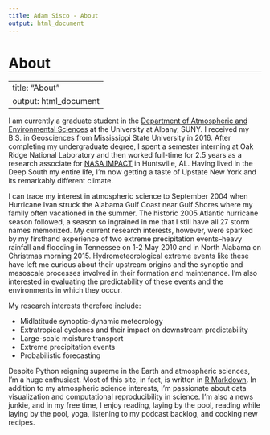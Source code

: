 ```yaml
---
title: Adam Sisco - About
output: html_document
---
```


<link rel="stylesheet" href="icon_libraries/fontawesome-free-5.9.0-web/css/all.css"/>

<style>
  .title {
    display: none;
  }
  
  h1 {
    border-bottom-width: 1px;
    border-bottom-style: solid;
    border-bottom-color: black;
  }
  
  .banner-image {
    background-image: linear-gradient(rgba(0, 0, 0, 0.20), rgba(0, 0, 0, 0.20)), url("images/cropped/cropped_ohiorv_tm5_2011123_lrg.jpg");
  }
</style>

# About

---
title: "About"
output: html_document
---

I am currently a graduate student in the [Department of Atmospheric and Environmental Sciences](https://www.albany.edu/atmos/){target="blank"} at the University at Albany, SUNY. I received my B.S. in Geosciences from Mississippi State University in 2016. After completing my undergraduate degree, I spent a semester interning at Oak Ridge National Laboratory and then worked full-time for 2.5 years as a research associate for [NASA IMPACT](https://earthdata.nasa.gov/esds/impact){target="blank"} in Huntsville, AL. Having lived in the Deep South my entire life, I'm now getting a taste of Upstate New York and its remarkably different climate.

I can trace my interest in atmospheric science to September 2004 when Hurricane Ivan struck the Alabama Gulf Coast near Gulf Shores where my family often vacationed in the summer. The historic 2005 Atlantic hurricane season followed, a season so ingrained in me that I still have all 27 storm names memorized. My current research interests, however, were sparked by my firsthand experience of two extreme precipitation events--heavy rainfall and flooding in Tennessee on 1-2 May 2010 and in North Alabama on Christmas morning 2015. Hydrometeorological extreme events like these have left me curious about their upstream origins and the synoptic and mesoscale processes involved in their formation and maintenance. I'm also interested in evaluating the predictability of these events and the environments in which they occur.

My research interests therefore include:

* Midlatitude synoptic-dynamic meteorology
* Extratropical cyclones and their impact on downstream predictability
* Large-scale moisture transport
* Extreme precipitation events
* Probabilistic forecasting

Despite Python reigning supreme in the Earth and atmospheric sciences, I'm a huge <i class="fab fa-r-project"></i> enthusiast. Most of this site, in fact, is written in [R Markdown](https://rmarkdown.rstudio.com/){target="blank"}. In addition to my atmospheric science interests, I'm passionate about data visualization and computational reproducibility in science. I'm also a news junkie, and in my free time, I enjoy reading, laying by the pool, reading while laying by the pool, yoga, listening to my podcast backlog, and cooking new recipes.